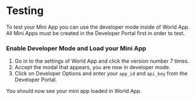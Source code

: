 
# Testing

To test your Mini App you can use the developer mode inside of World App. All Mini Apps must be created in the <Link href="https://developer.worldcoin.org/">Developer Portal</Link> first in order to test.

### Enable Developer Mode and Load your Mini App
1. Go in to the settings of World App and click the version number 7 times.
2. Accept the modal that appears, you are now in developer mode.
3. Click on Developer Options and enter your `app_id` and `api_key` from the <Link href="https://developer.worldcoin.org/">Developer Portal</Link>.

You should now see your mini app loaded in World App.